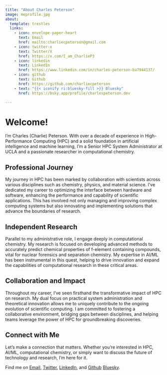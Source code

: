 ```yaml
---
title: "About Charles Peterson"
image: meprofile.jpg
about:
  template: trestles
  links:
    - icon: envelope-paper-heart
      text: Email
      href: mailto:charliecpeterson@gmail.com
    - icon: twitter-x
      text: Twitter/X
      href: https://x.com/I_am_CharlieP3
    - icon: linkedin
      text: LinkedIn
      href: https://www.linkedin.com/in/charles-peterson-ba7944137/
    - icon: github
      text: Github
      href: https://github.com/charliecpeterson
    - text: "{{< iconify ri:bluesky-fill >}} Bluesky" 
      href: https://bsky.app/profile/charlespeterson.dev

---
```


# Welcome!

I'm Charles (Charlie) Peterson. With over a decade of experience in High-Performance Computing (HPC) and a solid foundation in artificial intelligence and machine learning, I'm a Senior HPC System Administrator at UCLA and a passionate researcher in computational chemistry.

## Professional Journey

My journey in HPC has been marked by collaboration with scientists across various disciplines such as chemistry, physics, and material science. I've dedicated my career to optimizing the interface between hardware and software, enhancing the performance and capability of scientific applications. This has involved not only managing and improving complex computing systems but also innovating and implementing solutions that advance the boundaries of research.

## Independent Research

Parallel to my administrative role, I engage deeply in computational chemistry. My research is focused on developing advanced methods to accurately predict chemical properties of f-element containing compounds, vital for nuclear forensics and separation chemistry. My expertise in AI/ML has been instrumental in this quest, helping to drive innovation and expand the capabilities of computational research in these critical areas.

## Collaboration and Impact

Throughout my career, I've seen firsthand the transformative impact of HPC on research. My dual focus on practical system administration and theoretical innovation allows me to uniquely contribute to the ongoing evolution of scientific computing. I am committed to fostering a collaborative environment, bridging gaps between disciplines, and helping teams leverage the power of HPC for groundbreaking discoveries.

## Connect with Me

Let's make a connection that matters. Whether you're interested in HPC, AI/ML, computational chemistry, or simply want to discuss the future of technology and research, I'm here for it.

Find me on [Email](mailto:charliecpeterson@gmail.com), [Twitter](https://x.com/I_am_CharlieP3), [LinkedIn](https://www.linkedin.com/in/charles-peterson-ba7944137/), and [Github](https://github.com/charliecpeterson)
[Bluesky](https://bsky.app/profile/charlespeterson.dev).



